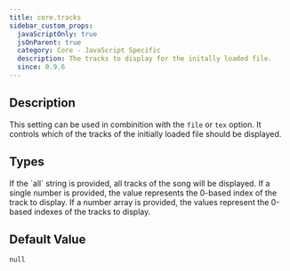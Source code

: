 ```yaml
---
title: core.tracks
sidebar_custom_props:
  javaScriptOnly: true
  jsOnParent: true
  category: Core - JavaScript Specific
  description: The tracks to display for the initally loaded file.
  since: 0.9.6
---
```


<SinceBadge since="0.9.6" />


## Description

This setting can be used in combinition with the `file` or `tex` option. It controls which of the tracks
of the initially loaded file should be displayed.

<PropertyDescription metadata={metadata} showJson={true} />

## Types

<TypeTable>
    <TypeRow type="all" name="'all'">
        If the `all` string is provided, all tracks of the song will be displayed. 
    </TypeRow>
    <TypeRow type="all" name="int">
        If a single number is provided, the value represents the 0-based index of the track to display. 
    </TypeRow>
    <TypeRow type="all" name="int[]">
        If a number array is provided, the values represent the 0-based indexes of the tracks to display.
    </TypeRow>
</TypeTable>


## Default Value

`null`